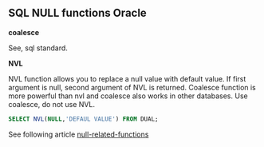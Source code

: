 ## SQL NULL functions Oracle

**coalesce**

See, sql standard. 

**NVL**

NVL function allows you to replace a null value with default value.
If first argument is null, second argument of NVL is returned.
Coalesce function is more powerful than nvl and coalesce also works in other databases.
Use coalesce, do not use NVL.


``` sql
SELECT NVL(NULL,'DEFAUL VALUE') FROM DUAL;
```




See following article [null-related-functions](https://oracle-base.com/articles/misc/null-related-functions)



